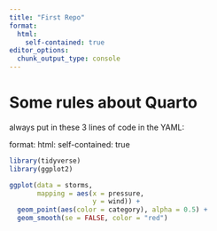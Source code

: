 ```yaml
---
title: "First Repo"
format: 
  html:
    self-contained: true
editor_options: 
  chunk_output_type: console
---
```


# Some rules about Quarto 

always put in these 3 lines of code in the YAML:

format:
  html:
    self-contained: true 


```r
library(tidyverse)
library(ggplot2)

ggplot(data = storms, 
       mapping = aes(x = pressure, 
                     y = wind)) +
  geom_point(aes(color = category), alpha = 0.5) +
  geom_smooth(se = FALSE, color = "red")

```
